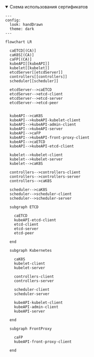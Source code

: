 <details open>
<summary>Схема использования сертификатов</summary>

<div className="center">


```mermaid
---
config:
  look: handDrawn
  theme: dark
---

flowchart LR

  caETCD[(CA)]
  caK8S[(CA)]
  caFP[(CA)]
  kubeAPI[[kubeAPI]]
  kubelet[[kubelet]]
  etcdServer[[etcdServer]]
  controllers[[controllers]]
  scheduler[[scheduler]]

  etcdServer-->caETCD
  etcdServer-->etcd-client
  etcdServer-->etcd-server
  etcdServer-->etcd-peer


  kubeAPI-->caK8S
  kubeAPI-->kubeAPI-kubelet-client
  kubeAPI-->kubeAPI-admin-client
  kubeAPI-->kubeAPI-server
  kubeAPI-->caFP
  kubeAPI-->kubeAPI-front-proxy-client
  kubeAPI-->caETCD
  kubeAPI-->kubeAPI-etcd-client

  kubelet-->kubelet-client
  kubelet-->kubelet-server
  kubelet-->caK8S

  controllers-->controllers-client
  controllers-->controllers-server
  controllers-->caK8S

  scheduler-->caK8S
  scheduler-->scheduler-client
  scheduler-->scheduler-server

  subgraph ETCD

    caETCD
    kubeAPI-etcd-client
    etcd-client
    etcd-server
    etcd-peer

  end

  subgraph Kubernetes

    caK8S
    kubelet-client
    kubelet-server

    controllers-client
    controllers-server

    scheduler-client
    scheduler-server

    kubeAPI-kubelet-client
    kubeAPI-admin-client
    kubeAPI-server

  end

  subgraph FrontProxy

    caFP
    kubeAPI-front-proxy-client

  end

```

</div>

</details>
